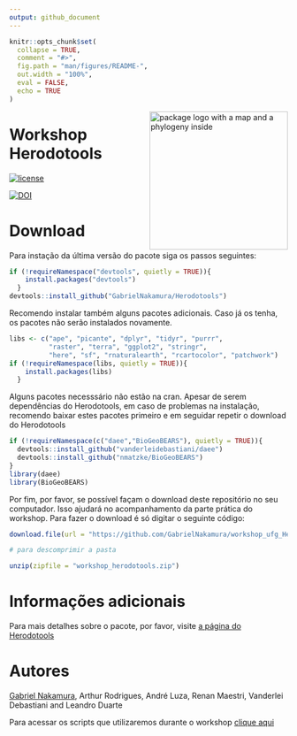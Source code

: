 ```yaml
---
output: github_document
---
```


<!-- README.md is generated from README.Rmd. Please edit that file -->

```r
knitr::opts_chunk$set(
  collapse = TRUE,
  comment = "#>",
  fig.path = "man/figures/README-",
  out.width = "100%",
  eval = FALSE,
  echo = TRUE
)
```

<img src="figs/logo_herodotools.png" alt="package logo with a map and a phylogeny inside" width="250px" align="right"/>

# Workshop Herodotools

[![license](https://img.shields.io/github/license/mashape/apistatus.svg)](https://choosealicense.com/licenses/mit/)

[![DOI](https://zenodo.org/badge/363983380.svg)](https://zenodo.org/badge/latestdoi/363983380)


# Download 

Para instação da última versão do pacote siga os passos seguintes:

```.r
if (!requireNamespace("devtools", quietly = TRUE)){
    install.packages("devtools")
  }
devtools::install_github("GabrielNakamura/Herodotools")
```

Recomendo instalar também alguns pacotes adicionais. Caso já os tenha, os pacotes não serão instalados novamente.

```r
libs <- c("ape", "picante", "dplyr", "tidyr", "purrr",
          "raster", "terra", "ggplot2", "stringr",
          "here", "sf", "rnaturalearth", "rcartocolor", "patchwork")
if (!requireNamespace(libs, quietly = TRUE)){
    install.packages(libs)
  }

```

Alguns pacotes necesssário não estão na cran. Apesar de serem dependências do Herodotools, em caso de problemas na instalação, recomendo baixar estes pacotes primeiro e em seguidar repetir o download do Herodotools

```r
if (!requireNamespace(c("daee","BioGeoBEARS"), quietly = TRUE)){
  devtools::install_github("vanderleidebastiani/daee")
  devtools::install_github("nmatzke/BioGeoBEARS")
}
library(daee)
library(BioGeoBEARS)
```

Por fim, por favor, se possível façam o download deste repositório no  seu computador. Isso ajudará no acompanhamento da parte prática do workshop. Para fazer o download é só digitar o seguinte código:

```r
download.file(url = "https://github.com/GabrielNakamura/workshop_ufg_Herodotools/archive/master.zip", destfile = "workshop_herodotools.zip")

# para descomprimir a pasta

unzip(zipfile = "workshop_herodotools.zip")

```

# Informações adicionais

Para mais detalhes sobre o pacote, por favor, visite [a página do Herodotools](https://gabrielnakamura.github.io/Herodotools/)

# Autores

[Gabriel Nakamura](https://buscatextual.cnpq.br/buscatextual/visualizacv.do?id=K4436271D5&tokenCaptchar=03AL8dmw_ahjC34vwiKCSxy42OB3unBotZDRIrrc8u8U29BxtsinGbZpxrvh2Q6RkwudID5lIHbcMRIOafoAomRTIe3PDnqDXahAsfUkWLxCIEVy1Lt3x21uYyJmDMl_9ktOEu9twdFHvbBSR5QVo3taKJBlcGzdxx_aUrFyZsEIq-IaipNrs6L4W6HRzT_mdfUCZefAfbXHLJbXRCZ-Zw9qyGdRg495V-zqIIQsnay_oHEC8AczWL_cjMEdo5Xn-AanEzj_NyR9hntORXM2zQggWeRq5g0HACoI5_QlAdz4Wvs3sV5rvGO_6NS4TWzSig66lJC-C2mjdJMiFXH1SAJyMbSn2DR6BJqtE-xJnQrXaLnuqyL4RUnj8B_C8fICjkoQ_7DSHhPy3_uYeOUlb01WCVyx5SYkChtCG8lfjzaEsmSjKRsLCBnTRzQptL6T4kP6uHgxAXUWbLfHH8xpGlhj7Et9SPRKXL7ShQwFTySJSv1Vwo-CFsgDn3MkWaZk4VTQYmbFJq9PfudWxY3fWa9XwJbY8_8Ojyf-n5_WO5CAF-MeFcawqqRIw), Arthur Rodrigues, André Luza, Renan Maestri, Vanderlei Debastiani and Leandro Duarte


Para acessar os scripts que utilizaremos durante o workshop [clique aqui](https://gabrielnakamura.github.io/Workshop_ufg/)




